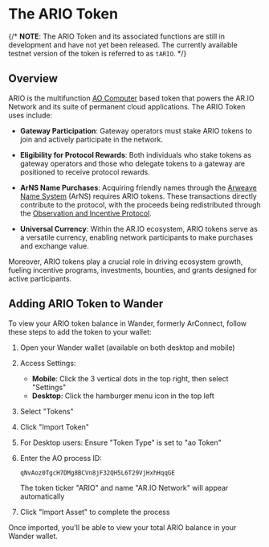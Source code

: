 
<HeroPattern />

# The ARIO Token

{/* **NOTE**: The ARIO Token and its associated functions are still in development and have not yet been released. The currently available testnet version of the token is referred to as `tARIO`. */}

## Overview

ARIO is the multifunction [AO Computer](/learn/glossary#ao-computer-ao) based token that powers the AR.IO Network and its suite of permanent cloud applications. The ARIO Token uses include: 

   - **Gateway Participation**: Gateway operators must stake ARIO tokens to join and actively participate in the network. 

   - **Eligibility for Protocol Rewards**: Both individuals who stake tokens as gateway operators and those who delegate tokens to a gateway are positioned to receive protocol rewards. 

   - **ArNS Name Purchases**: Acquiring friendly names through the [Arweave Name System](/learn/arns) (ArNS) requires ARIO tokens. These transactions directly contribute to the protocol, with the proceeds being redistributed through the [Observation and Incentive Protocol](/build/gateways/observer). 

   - **Universal Currency**: Within the AR.IO ecosystem, ARIO tokens serve as a versatile currency, enabling network participants to make purchases and exchange value. 

Moreover, ARIO tokens play a crucial role in driving ecosystem growth, fueling incentive programs, investments, bounties, and grants designed for active participants. 

## Adding ARIO Token to Wander

To view your ARIO token balance in Wander, formerly ArConnect, follow these steps to add the token to your wallet:

1. Open your Wander wallet (available on both desktop and mobile)

2. Access Settings:

   - **Mobile**: Click the 3 vertical dots in the top right, then select "Settings"
   - **Desktop**: Click the hamburger menu icon in the top left

3. Select "Tokens"

4. Click "Import Token"

5. For Desktop users: Ensure "Token Type" is set to "ao Token"

6. Enter the AO process ID:


   `qNvAoz0TgcH7DMg8BCVn8jF32QH5L6T29VjHxhHqqGE`

   The token ticker "ARIO" and name "AR.IO Network" will appear automatically

7. Click "Import Asset" to complete the process

Once imported, you'll be able to view your total ARIO balance in your Wander wallet.
